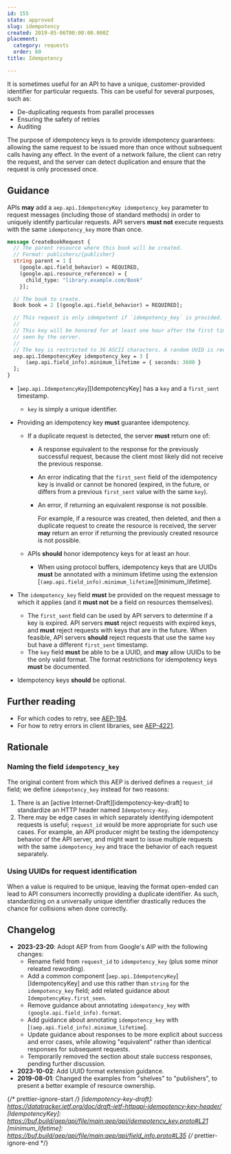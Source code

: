 ```yaml
---
id: 155
state: approved
slug: idempotency
created: 2019-05-06T00:00:00.000Z
placement:
  category: requests
  order: 60
title: Idempotency

--- 
```



It is sometimes useful for an API to have a unique, customer-provided
identifier for particular requests. This can be useful for several purposes,
such as:

- De-duplicating requests from parallel processes
- Ensuring the safety of retries
- Auditing

The purpose of idempotency keys is to provide idempotency guarantees: allowing
the same request to be issued more than once without subsequent calls having
any effect. In the event of a network failure, the client can retry the
request, and the server can detect duplication and ensure that the request is
only processed once.

## Guidance

APIs <b class="font-extrabold text-green-700">may</b> add a `aep.api.IdempotencyKey idempotency_key` parameter to
request messages (including those of standard methods) in order to uniquely
identify particular requests. API servers <b class="font-extrabold	text-red-700">must not</b> execute requests with
the same `idempotency_key` more than once.

```proto
message CreateBookRequest {
  // The parent resource where this book will be created.
  // Format: publishers/{publisher}
  string parent = 1 [
    (google.api.field_behavior) = REQUIRED,
    (google.api.resource_reference) = {
      child_type: "library.example.com/Book"
    }];

  // The book to create.
  Book book = 2 [(google.api.field_behavior) = REQUIRED];

  // This request is only idempotent if `idempotency_key` is provided.
  //
  // This key will be honored for at least one hour after the first time it is
  // seen by the server.
  //
  // The key is restricted to 36 ASCII characters. A random UUID is recommended.
  aep.api.IdempotencyKey idempotency_key = 3 [
      (aep.api.field_info).minimum_lifetime = { seconds: 3600 }
  ];
}
```

- [`aep.api.IdempotencyKey`][IdempotencyKey] has a `key` and a `first_sent`
  timestamp.

  - `key` is simply a unique identifier.

- Providing an idempotency key <b class="font-extrabold	text-red-700">must</b> guarantee idempotency.

  - If a duplicate request is detected, the server <b class="font-extrabold	text-red-700">must</b> return one of:

    - A response equivalent to the response for the previously successful
      request, because the client most likely did not receive the previous
      response.
    - An error indicating that the `first_sent` field of the idempotency key is
      invalid or cannot be honored (expired, in the future, or differs from a
      previous `first_sent` value with the same `key`).
    - An error, if returning an equivalent response is not possible.

      For example, if a resource was created, then deleted, and then a
      duplicate request to create the resource is received, the server <b class="font-extrabold text-green-700">may</b>
      return an error if returning the previously created resource is not
      possible.

  - APIs <b class="font-extrabold	text-yellow-700">should</b> honor idempotency keys for at least an hour.
    - When using protocol buffers, idempotency keys that are UUIDs <b class="font-extrabold	text-red-700">must</b> be
      annotated with a minimum lifetime using the extension
      [`(aep.api.field_info).minimum_lifetime`][minimum_lifetime].

- The `idempotency_key` field <b class="font-extrabold	text-red-700">must</b> be provided on the request message to
  which it applies (and it <b class="font-extrabold	text-red-700">must not</b> be a field on resources themselves).

  - The `first_sent` field can be used by API servers to determine if a key is
    expired. API servers <b class="font-extrabold	text-red-700">must</b> reject requests with expired keys, and
    <b class="font-extrabold	text-red-700">must</b> reject requests with keys that are in the future. When feasible,
    API servers <b class="font-extrabold	text-yellow-700">should</b> reject requests that use the same `key` but have a
    different `first_sent` timestamp.
  - The `key` field <b class="font-extrabold	text-red-700">must</b> be able to be a UUID, and <b class="font-extrabold text-green-700">may</b> allow UUIDs to
    be the only valid format. The format restrictions for idempotency keys
    <b class="font-extrabold	text-red-700">must</b> be documented.

- Idempotency keys <b class="font-extrabold	text-yellow-700">should</b> be optional.

## Further reading

- For which codes to retry, see [AEP-194](https://aep.dev/194).
- For how to retry errors in client libraries, see
  [AEP-4221](https://aep.dev/4221).

## Rationale

### Naming the field `idempotency_key`

The original content from which this AEP is derived defines a `request_id`
field; we define `idempotency_key` instead for two reasons:

1. There is an [active Internet-Draft][idempotency-key-draft] to standardize an
   HTTP header named `Idempotency-Key`.
1. There may be edge cases in which separately identifying idempotent requests
   is useful; `request_id` would be more appropriate for such use cases. For
   example, an API producer might be testing the idempotency behavior of the
   API server, and might want to issue multiple requests with the same
   `idempotency_key` and trace the behavior of each request separately.

### Using UUIDs for request identification

When a value is required to be unique, leaving the format open-ended can lead
to API consumers incorrectly providing a duplicate identifier. As such,
standardizing on a universally unique identifier drastically reduces the chance
for collisions when done correctly.

## Changelog

- **2023-23-20**: Adopt AEP from from Google's AIP with the following changes:
  - Rename field from `request_id` to `idempotency_key` (plus some minor
    releated rewording).
  - Add a common component [`aep.api.IdempotencyKey`][IdempotencyKey] and use
    this rather than `string` for the `idempotency_key` field; add related
    guidance about `IdempotencyKey.first_seen`.
  - Remove guidance about annotating `idempotency_key` with
    `(google.api.field_info).format`.
  - Add guidance about annotating `idempotency_key` with
    [`(aep.api.field_info).minimum_lifetime`].
  - Update guidance about responses to be more explicit about success and error
    cases, while allowing "equivalent" rather than identical responses for
    subsequent requests.
  - Temporarily removed the section about stale success responses, pending
    further discussion.
- **2023-10-02**: Add UUID format extension guidance.
- **2019-08-01**: Changed the examples from "shelves" to "publishers", to
  present a better example of resource ownership.

{/* prettier-ignore-start  */}
[idempotency-key-draft]: https://datatracker.ietf.org/doc/draft-ietf-httpapi-idempotency-key-header/
[IdempotencyKey]: https://buf.build/aep/api/file/main:aep/api/idempotency_key.proto#L21
[minimum_lifetime]: https://buf.build/aep/api/file/main:aep/api/field_info.proto#L35
{/* prettier-ignore-end  */}
